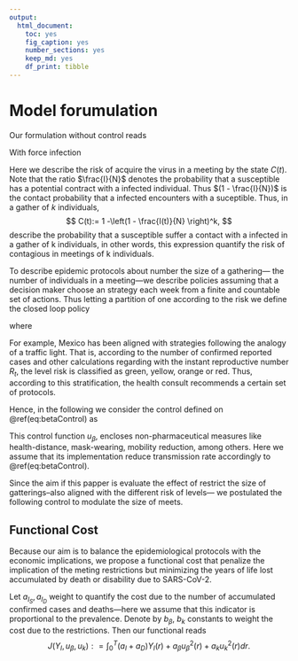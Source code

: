 ```yaml
---
output: 
  html_document: 
    toc: yes
    fig_caption: yes
    number_sections: yes
    keep_md: yes
    df_print: tibble
---
```


# Model forumulation

Our formulation without control reads

```{=tex}
\begin{equation}
    \begin{aligned}
        S^{\prime} (t)&= 
            \mu N - \lambda_f S - (\phi + \mu) S + \omega V + \theta R
        \\
        I ^{\prime} (t) &= 
            \lambda_f S + (1 - \sigma) \lambda_f V  - (\gamma + \mu ) I
        \\
        V ^{\prime} (t) &= 
            \phi S - (1 - \sigma) \lambda_f V  - (\omega + \mu) V
        \\
        R ^{\prime} (t) &= 
            \gamma I - (\theta + \mu) R
        \\
        \frac{dC}{dt} &=
            \frac{\kappa}{N-I}
            (1 - C) I^{\prime}(t)
    \end{aligned}

  (\#eq:uncontrolledModel)

\end{equation}
```

With force infection

```{=tex}
\begin{equation}
  \lambda_f := 
    \left[
      \left(
        1 + a 
        \cos 
          \left(
            \frac{2 \pi}{365} t
          \right) 
        \beta_0
      \right)
    \right] 
    \frac{I (1 - C)}{N}.
  
  (\#eq:forceInfection)

\end{equation}
```
Here we describe the risk of acquire the virus in a meeting by
the state $C(t)$. Note that the ratio $\frac{I}{N}$ denotes the probability
that a susceptible has a potential contract with a infected individual. 
Thus $(1 - \frac{I}{N})$ is the contact probability that a infected encounters with
a suceptible. Thus, in a gather of $k$ individuals,  
$$
  C(t):= 1 -\left(1 - \frac{I(t)}{N} \right)^k,
$$
describe the probability that a susceptible suffer a contact with a infected in
a gather of k individuals, in other words, this expression quantify the risk 
of contagious in meetings of k individuals.


To describe epidemic protocols about number the size of a gathering--- the
number of individuals in a meeting---we describe policies assuming that a
decision maker choose an strategy each week from a finite and countable set of
actions. Thus letting a partition of one according to the risk we define the
closed loop policy

```{=tex }
\begin{equation} 
    u_{\beta} = u_{\beta} (C) := 
    \begin{cases}
      u_{\beta} ^ 1, & \text{if } \pi_0 \leq C \leq \pi_i
        \\
        \vdots & \vdots
        \\
        u_{\beta} ^ i, & \text{if } \pi_{i-1} \leq C \leq \pi_i
        \\
        \vdots & \vdots
        \\
        u_{\beta} ^ n, & \text{if } C \geq \pi_n
    \end{cases}
    
    (\#eq:betaControl)
    
\end{equation}
```

where

```{=tex }
\begin{equation}
        u_{\beta} ^ i \in [0, 1], 
        \qquad
        \sum_{i=1}^ n  u_{\beta} ^ {i} =1
\end{equation}
```

For example, Mexico has been aligned with strategies following the analogy of a
traffic light. That is, according to the number of confirmed reported cases and
other calculations regarding with the instant reproductive number $R_t$, the
level risk is classified as green, yellow, orange or red. Thus, according to
this stratification, the health consult recommends a certain set of protocols.

Hence, in the following we consider the control defined on \@ref(eq:betaControl)
as

```{=tex }
\begin{equation} 
    \begin{aligned}
      u_{\beta} (C) &:= 
          u_{\beta} ^ i, \qquad \text{if } \pi_{i-1} \leq C \leq \pi_i
          \\
          i & \in \{ \text{green, yellow, ambar, orange, red}\}
    \end{aligned}
    
    (\#eq:betaControlTrafictLight)
    
\end{equation}
```
This control function $u_\beta$, encloses non-pharmaceutical measures like
health-distance, mask-wearing, mobility reduction, among others. Here we assume
that its implementation reduce transmission rate accordingly to 
\@ref(eq:betaControl).

Since the aim if this papper is evaluate the effect of restrict the size of 
gatterings--also aligned with the different risk of levels---
we postulated the following control to modulate the size of meets.

```{=tex }
\begin{equation} 
  u_{k} (C) := 
    \begin{cases}
      u_{k} ^ 1, & \text{if } \pi_0 \leq C \leq \pi_i
        \\
        \vdots & \vdots
        \\
        u_{k} ^ i, & \text{if } \pi_{i-1} \leq C \leq \pi_i
        \\
        \vdots & \vdots
        \\
        u_{k} ^ n, & \text{if } C \geq \pi_n
    \end{cases}
    
    (\#eq:betaControl)
    
\end{equation}
```





## Functional Cost

Because our aim is to balance the epidemiological protocols with the
economic implications, we propose a functional cost that penalize the
implication of the meting restrictions but minimizing the years of 
life lost accumulated by death or disability due to SARS-CoV-2.

Let $a_{I_S}, a_{I_D}$ weight to quantify the cost due to the number 
of accumulated confirmed cases and deaths---here we assume that this
indicator is proportional to the prevalence. Denote by $b_{\beta}$, 
$b_{k}$ constants to weight the cost due to the restrictions. Then
our functional reads
$$
  J(Y_{I}, u_\beta, u_k): = \int_{0}^T 
    (a_{I} + a_{D}) Y_{I}(r) + 
    a_{\beta} u_{\beta}^2(r) + 
    a_k u_k^2(r) dr.
$$

